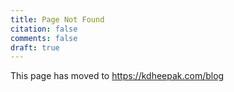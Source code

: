 ```yaml
---
title: Page Not Found
citation: false
comments: false
draft: true
---
```


<script>
    var oldUrl = window.location.href;
    var newUrl = "https://kdheepak.com/blog" + oldUrl.replace("http://blog.kdheepak.com", "");
    window.location.replace(newUrl);
</script>

This page has moved to <https://kdheepak.com/blog>
